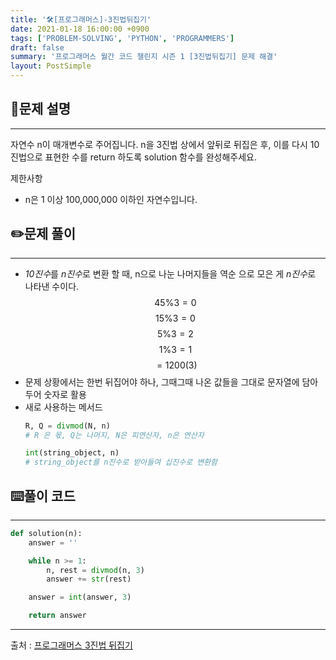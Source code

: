 ```yaml
---
title: '🛠️[프로그래머스]-3진법뒤집기'
date: 2021-01-18 16:00:00 +0900
tags: ['PROBLEM-SOLVING', 'PYTHON', 'PROGRAMMERS']
draft: false
summary: '프로그래머스 월간 코드 챌린지 시즌 1 [3진법뒤집기] 문제 해결'
layout: PostSimple
---
```


## 📖문제 설명
---
자연수 n이 매개변수로 주어집니다. n을 3진법 상에서 앞뒤로 뒤집은 후, 이를 다시 10진법으로 표현한 수를 return 하도록 solution 함수를 완성해주세요.

제한사항
- n은 1 이상 100,000,000 이하인 자연수입니다.

## ✏️문제 풀이
---
- *10진수*를 *n진수*로 변환 할 때, n으로 나눈 나머지들을 역순 으로 모은 게 *n진수*로 나타낸 수이다.
$$45 \% 3 = 0 $$
$$15 \% 3 = 0 $$
$$5 \% 3 = 2 $$
$$1 \% 3 = 1 $$
$$ = 1200(3)$$
- 문제 상황에서는 한번 뒤집어야 하나, 그때그때 나온 값들을 그대로 문자열에 담아두어 숫자로 활용
- 새로 사용하는 메서드
  ```python
  R, Q = divmod(N, n)
  # R 은 몫, Q는 나머지, N은 피연산자, n은 연산자
  ```
  ```python
  int(string_object, n)
  # string_object를 n진수로 받아들여 십진수로 변환함
  ```

## ⌨️풀이 코드
---
```python
def solution(n):
    answer = ''

    while n >= 1:
        n, rest = divmod(n, 3)
        answer += str(rest)

    answer = int(answer, 3)

    return answer
```
-----
출처 : [프로그래머스 3진법 뒤집기](https://programmers.co.kr/learn/courses/30/lessons/68935)